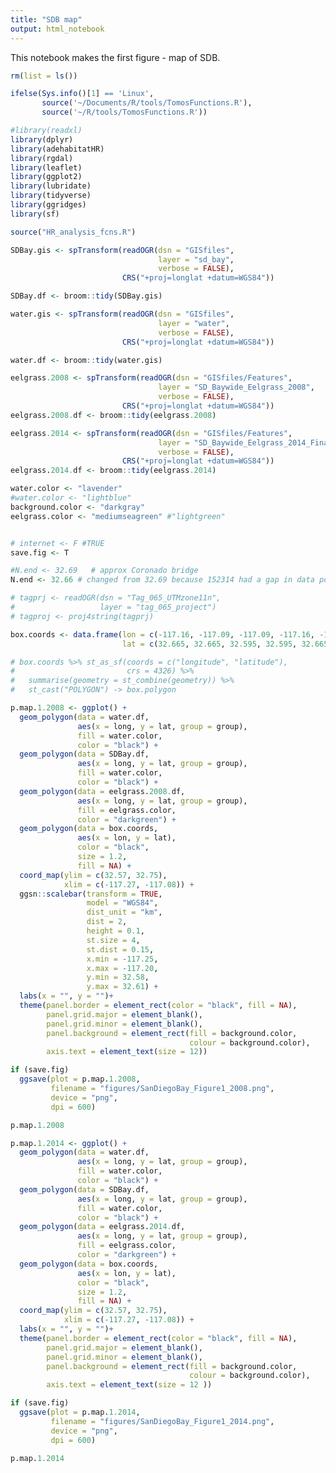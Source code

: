 ```yaml
---
title: "SDB map"
output: html_notebook
---
```


This notebook makes the first figure - map of SDB. 

```r
rm(list = ls())

ifelse(Sys.info()[1] == 'Linux',
       source('~/Documents/R/tools/TomosFunctions.R'),
       source('~/R/tools/TomosFunctions.R'))

#library(readxl)
library(dplyr)
library(adehabitatHR)
library(rgdal)
library(leaflet) 
library(ggplot2)
library(lubridate)
library(tidyverse)
library(ggridges)
library(sf)

source("HR_analysis_fcns.R")

SDBay.gis <- spTransform(readOGR(dsn = "GISfiles",
                                 layer = "sd_bay",
                                 verbose = FALSE),
                         CRS("+proj=longlat +datum=WGS84"))

SDBay.df <- broom::tidy(SDBay.gis)

water.gis <- spTransform(readOGR(dsn = "GISfiles",
                                 layer = "water",
                                 verbose = FALSE),
                         CRS("+proj=longlat +datum=WGS84"))

water.df <- broom::tidy(water.gis)

eelgrass.2008 <- spTransform(readOGR(dsn = "GISfiles/Features",
                                 layer = "SD_Baywide_Eelgrass_2008",
                                 verbose = FALSE),
                         CRS("+proj=longlat +datum=WGS84"))
eelgrass.2008.df <- broom::tidy(eelgrass.2008)

eelgrass.2014 <- spTransform(readOGR(dsn = "GISfiles/Features",
                                 layer = "SD_Baywide_Eelgrass_2014_Final",
                                 verbose = FALSE),
                         CRS("+proj=longlat +datum=WGS84"))
eelgrass.2014.df <- broom::tidy(eelgrass.2014)

water.color <- "lavender"
#water.color <- "lightblue"
background.color <- "darkgray"
eelgrass.color <- "mediumseagreen" #"lightgreen"


# internet <- F #TRUE
save.fig <- T

#N.end <- 32.69   # approx Coronado bridge
N.end <- 32.66 # changed from 32.69 because 152314 had a gap in data points between ~32.65 and ~32.66 - seems like there was a different behavior south and north of 32.66
```


```r

# tagprj <- readOGR(dsn = "Tag_065_UTMzone11n", 
#                   layer = "tag_065_project")
# tagproj <- proj4string(tagprj)

box.coords <- data.frame(lon = c(-117.16, -117.09, -117.09, -117.16, -117.16),
                         lat = c(32.665, 32.665, 32.595, 32.595, 32.665))

# box.coords %>% st_as_sf(coords = c("longitude", "latitude"),
#                         crs = 4326) %>%
#   summarise(geometry = st_combine(geometry)) %>%
#   st_cast("POLYGON") -> box.polygon

p.map.1.2008 <- ggplot() + 
  geom_polygon(data = water.df,
               aes(x = long, y = lat, group = group),
               fill = water.color,
               color = "black") +
  geom_polygon(data = SDBay.df,
               aes(x = long, y = lat, group = group),
               fill = water.color,
               color = "black") +
  geom_polygon(data = eelgrass.2008.df,
               aes(x = long, y = lat, group = group),
               fill = eelgrass.color,
               color = "darkgreen") +
  geom_polygon(data = box.coords,
               aes(x = lon, y = lat),
               color = "black",
               size = 1.2,
               fill = NA) + 
  coord_map(ylim = c(32.57, 32.75),
            xlim = c(-117.27, -117.08)) + 
  ggsn::scalebar(transform = TRUE,
                 model = "WGS84",
                 dist_unit = "km", 
                 dist = 2,
                 height = 0.1,
                 st.size = 4,
                 st.dist = 0.15,
                 x.min = -117.25,
                 x.max = -117.20,
                 y.min = 32.58,
                 y.max = 32.61) +
  labs(x = "", y = "")+ 
  theme(panel.border = element_rect(color = "black", fill = NA),
        panel.grid.major = element_blank(),
        panel.grid.minor = element_blank(),
        panel.background = element_rect(fill = background.color,
                                        colour = background.color),
        axis.text = element_text(size = 12))  

if (save.fig)
  ggsave(plot = p.map.1.2008,
         filename = "figures/SanDiegoBay_Figure1_2008.png",
         device = "png",
         dpi = 600)

p.map.1.2008
```

```r
p.map.1.2014 <- ggplot() + 
  geom_polygon(data = water.df,
               aes(x = long, y = lat, group = group),
               fill = water.color,
               color = "black") +
  geom_polygon(data = SDBay.df,
               aes(x = long, y = lat, group = group),
               fill = water.color,
               color = "black") +
  geom_polygon(data = eelgrass.2014.df,
               aes(x = long, y = lat, group = group),
               fill = eelgrass.color,
               color = "darkgreen") +
  geom_polygon(data = box.coords,
               aes(x = lon, y = lat),
               color = "black",
               size = 1.2,
               fill = NA) + 
  coord_map(ylim = c(32.57, 32.75),
            xlim = c(-117.27, -117.08)) + 
  labs(x = "", y = "")+ 
  theme(panel.border = element_rect(color = "black", fill = NA),
        panel.grid.major = element_blank(),
        panel.grid.minor = element_blank(),
        panel.background = element_rect(fill = background.color,
                                        colour = background.color),
        axis.text = element_text(size = 12 ))  

if (save.fig)
  ggsave(plot = p.map.1.2014,
         filename = "figures/SanDiegoBay_Figure1_2014.png",
         device = "png",
         dpi = 600)

p.map.1.2014
```





